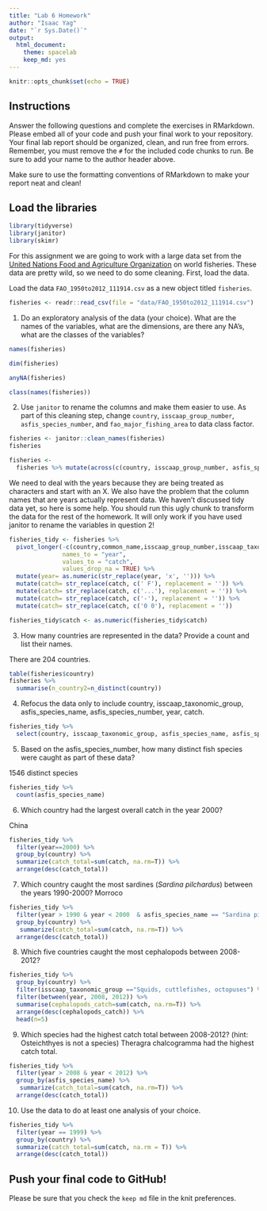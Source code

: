 ---
title: "Lab 6 Homework"
author: "Isaac Yag"
date: "`r Sys.Date()`"
output:
  html_document: 
    theme: spacelab
    keep_md: yes
---

```{r setup, include=FALSE}
knitr::opts_chunk$set(echo = TRUE)
```

## Instructions
Answer the following questions and complete the exercises in RMarkdown. Please embed all of your code and push your final work to your repository. Your final lab report should be organized, clean, and run free from errors. Remember, you must remove the `#` for the included code chunks to run. Be sure to add your name to the author header above.  

Make sure to use the formatting conventions of RMarkdown to make your report neat and clean!  

## Load the libraries
```{r message=FALSE, warning=FALSE}
library(tidyverse)
library(janitor)
library(skimr)
```

For this assignment we are going to work with a large data set from the [United Nations Food and Agriculture Organization](http://www.fao.org/about/en/) on world fisheries. These data are pretty wild, so we need to do some cleaning. First, load the data.  

Load the data `FAO_1950to2012_111914.csv` as a new object titled `fisheries`.
```{r}
fisheries <- readr::read_csv(file = "data/FAO_1950to2012_111914.csv")
```

1. Do an exploratory analysis of the data (your choice). What are the names of the variables, what are the dimensions, are there any NA's, what are the classes of the variables?  
```{r}
names(fisheries)
```
```{r}
dim(fisheries)
```
```{r}
anyNA(fisheries)
```
```{r}
class(names(fisheries))
```

2. Use `janitor` to rename the columns and make them easier to use. As part of this cleaning step, change `country`, `isscaap_group_number`, `asfis_species_number`, and `fao_major_fishing_area` to data class factor. 
```{r}
fisheries <- janitor::clean_names(fisheries)
fisheries
```

```{r}
fisheries <- 
  fisheries %>% mutate(across(c(country, isscaap_group_number, asfis_species_number, fao_major_fishing_area), as_factor))
```

We need to deal with the years because they are being treated as characters and start with an X. We also have the problem that the column names that are years actually represent data. We haven't discussed tidy data yet, so here is some help. You should run this ugly chunk to transform the data for the rest of the homework. It will only work if you have used janitor to rename the variables in question 2!
```{r}
fisheries_tidy <- fisheries %>% 
  pivot_longer(-c(country,common_name,isscaap_group_number,isscaap_taxonomic_group,asfis_species_number,asfis_species_name,fao_major_fishing_area,measure),
               names_to = "year",
               values_to = "catch",
               values_drop_na = TRUE) %>% 
  mutate(year= as.numeric(str_replace(year, 'x', ''))) %>% 
  mutate(catch= str_replace(catch, c(' F'), replacement = '')) %>% 
  mutate(catch= str_replace(catch, c('...'), replacement = '')) %>% 
  mutate(catch= str_replace(catch, c('-'), replacement = '')) %>% 
  mutate(catch= str_replace(catch, c('0 0'), replacement = ''))

fisheries_tidy$catch <- as.numeric(fisheries_tidy$catch)
```

3. How many countries are represented in the data? Provide a count and list their names.

There are 204 countries.
```{r}
table(fisheries$country)
fisheries %>% 
  summarise(n_country2=n_distinct(country))
```

4. Refocus the data only to include country, isscaap_taxonomic_group, asfis_species_name, asfis_species_number, year, catch.
```{r}
fisheries_tidy %>% 
  select(country, isscaap_taxonomic_group, asfis_species_name, asfis_species_number, year, catch)
```

5. Based on the asfis_species_number, how many distinct fish species were caught as part of these data?

1546 distinct species 
```{r}
fisheries_tidy %>% 
  count(asfis_species_name)

```

6. Which country had the largest overall catch in the year 2000?

China
```{r}
fisheries_tidy %>% 
  filter(year==2000) %>%
  group_by(country) %>% 
  summarize(catch_total=sum(catch, na.rm=T)) %>% 
  arrange(desc(catch_total))

```

7. Which country caught the most sardines (_Sardina pilchardus_) between the years 1990-2000?
Morroco
```{r}
fisheries_tidy %>% 
  filter(year > 1990 & year < 2000  & asfis_species_name == "Sardina pilchardus") %>% 
  group_by(country) %>% 
   summarize(catch_total=sum(catch, na.rm=T)) %>% 
  arrange(desc(catch_total))
```

8. Which five countries caught the most cephalopods between 2008-2012?
```{r}
fisheries_tidy %>%
  group_by(country) %>%
  filter(isscaap_taxonomic_group =="Squids, cuttlefishes, octopuses") %>%
  filter(between(year, 2008, 2012)) %>%
  summarise(cephalopods_catch=sum(catch, na.rm=T)) %>%
  arrange(desc(cephalopods_catch)) %>%
  head(n=5)
```

9. Which species had the highest catch total between 2008-2012? (hint: Osteichthyes is not a species)
Theragra chalcogramma had the highest catch total.
```{r}
fisheries_tidy %>% 
  filter(year > 2008 & year < 2012) %>% 
  group_by(asfis_species_name) %>% 
   summarize(catch_total=sum(catch, na.rm=T)) %>% 
  arrange(desc(catch_total))
```

10. Use the data to do at least one analysis of your choice.
```{r}
fisheries_tidy %>% 
  filter(year == 1999) %>% 
  group_by(country) %>% 
  summarize(catch_total=sum(catch, na.rm = T)) %>% 
  arrange(desc(catch_total))
```


## Push your final code to GitHub!
Please be sure that you check the `keep md` file in the knit preferences.   